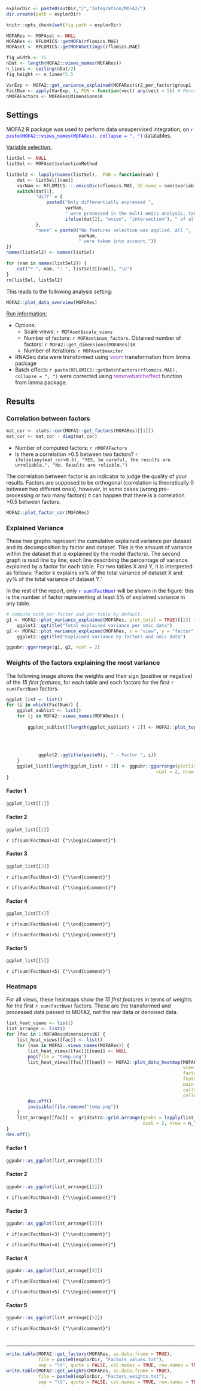 
```r
explorDir <- paste0(outDir,"/","Integration/MOFA2/")
dir.create(path = explorDir)

knitr::opts_chunk$set(fig.path = explorDir)
```

```r
MOFARes <- MOFAset <- NULL
MOFARes <- RFLOMICS::getMOFA(rflomics.MAE)
MOFAset <- RFLOMICS::getMOFASettings(rflomics.MAE)
```


```r
fig_width <- 15
nDat <- length(MOFA2::views_names(MOFARes))
n_lines <- ceiling(nDat/2)
fig_height <- n_lines*5.5
```

```r
VarExp <- MOFA2::get_variance_explained(MOFARes)$r2_per_factor$group1
FactNum <- apply(VarExp, 1, FUN = function(vect) any(vect > 5)) # Percentage
nMOFAFactors <- MOFARes@dimensions$K
```

## Settings

MOFA2  R package was used to perform data unsupervised integration, on <span style="color:blue">`r paste(MOFA2::views_names(MOFARes), collapse = ", ")`</span> datatables.

<ins>Variable selection: </ins>

```r
listSel <- NULL
listSel <- MOFAset$selectionMethod

listSel2 <- lapply(names(listSel),  FUN = function(nam) {
    dat <- listSel[[nam]]
    varNam <- RFLOMICS:::.omicsDic(rflomics.MAE, SE.name = nam)$variableName
    switch(dat[1], 
           "diff" = {
               paste0("Only differentially expressed ", 
                      varNam, 
                      " were processed in the multi-omics analysis, taking the ", 
                      ifelse(dat[2], "union", "intersection"), " of all contrasts lists.")
           },
           "none" = paste0("No features selection was applied, all ",
                           varNam,
                           " were taken into account."))
})
names(listSel2) <- names(listSel)

for (nam in names(listSel2)) {
    cat("* ", nam, ": ", listSel2[[nam]], "\n")
}
rm(listSel, listSel2)
```

This leads to the following analysis setting: 
```r
MOFA2::plot_data_overview(MOFARes)
```

<ins>Run information: </ins>

* Options:
  * Scale views: `r MOFAset$scale_views` 
  * Number of factors: `r MOFAset$num_factors`. Obtained number of factors: `r MOFA2::get_dimensions(MOFARes)$K`
  * Number of iterations: `r MOFAset$maxiter` 
* RNASeq data were transformed using <span style="color:DarkOrchid">voom</span> transformation from limma package 
* Batch effects `r paste(RFLOMICS::getBatchFactors(rflomics.MAE), collapse = ", ")`  were corrected using <span style="color:DarkOrchid">removebatcheffect</span> function from limma package.

##  Results

### Correlation between factors

```r
mat_cor <- stats::cor(MOFA2::get_factors(MOFARes)[[1]])
mat_cor <- mat_cor - diag(mat_cor)
```

* Number of computed factors: `r nMOFAFactors` 
* Is there a correlation >0.5 between two factors? `r ifelse(any(mat_cor>0.5), "YES, be careful, the results are unreliable.", "No. Results are reliable.")`

The correlation between factor is an indicator to judge the quality of your results. Factors are supposed to be orthogonal (correlation is theoretically 0 between two different ones), however, in some cases (wrong pre-processing or two many factors) it can happen that there is a correlation >0.5 between factors. 

```r
MOFA2::plot_factor_cor(MOFARes)
```

### Explained Variance

These two graphs represent the cumulative explained variance per dataset and its decomposition by factor and dataset. This is the amount of variance within the dataset that is explained by the model (factors). The second graph is read line by line, each line describing the percentage of variance explained by a factor for each table. For two tables X and Y, it is interpreted as follows: 'Factor k explains xx% of the total variance of dataset X and yy% of the total variance of dataset Y.'

In the rest of the report, only <span style="color:blue">`r sum(FactNum)` </span> will be shown in the figure: this is the number of factor representing at least 5\% of explained variance in any table. 

```r
# compute both per factor and per table by default.
g1 <- MOFA2::plot_variance_explained(MOFARes, plot_total = TRUE)[[2]] + 
    ggplot2::ggtitle("Total explained variance per omic data")
g2 <- MOFA2::plot_variance_explained(MOFARes, x = "view", y = "factor") + 
    ggplot2::ggtitle("Explained variance by factors and omic data")

ggpubr::ggarrange(g1, g2, ncol = 2)
```

### Weights of the factors explaining the most variance {.tabset}

The following image shows the weights and their sign (positive or negative) of the *15 first features*, for each table and each factors for the first `r sum(FactNum)` factors. 

```r
ggplot_list <- list()
for (i in which(FactNum)) {
    ggplot_sublist <- list()
    for (j in MOFA2::views_names(MOFARes)) {
        
        ggplot_sublist[[length(ggplot_sublist) + 1]] <- MOFA2::plot_top_weights(MOFARes,
                                                                                view = j,
                                                                                factors = i,
                                                                                nfeatures = 15, 
                                                                                scale = TRUE) + 
            ggplot2::ggtitle(paste0(j, " - Factor ", i))
    }
    ggplot_list[[length(ggplot_list) + 1]] <- ggpubr::ggarrange(plotlist = ggplot_sublist, 
                                                        ncol = 2, nrow = n_lines)
}
```

#### Factor 1

```r
ggplot_list[[1]]
```

#### Factor 2

```r
ggplot_list[[2]]
```

`r if(sum(FactNum)<3) {"\\begin{comment}"}`

#### Factor 3

```r
ggplot_list[[3]]
```

`r if(sum(FactNum)<3) {"\\end{comment}"}`


`r if(sum(FactNum)<4) {"\\begin{comment}"}`

#### Factor 4

```r
ggplot_list[[4]]
```

`r if(sum(FactNum)<4) {"\\end{comment}"}`

`r if(sum(FactNum)<5) {"\\begin{comment}"}`

#### Factor 5

```r
ggplot_list[[5]]
```

`r if(sum(FactNum)<5) {"\\end{comment}"}`

### Heatmaps {.tabset}

For all views, these heatmaps show the *15 first features* in terms of weights for the first `r sum(FactNum)` factors. These are the transformed and processed data passed to MOFA2, not the raw data or denoised data.

```r
list_heat_views <- list()
list_arrange <- list()
for (fac in 1:MOFARes@dimensions$K) {
    list_heat_views[[fac]] <- list()
    for (nam in MOFA2::views_names(MOFARes)) {
        list_heat_views[[fac]][[nam]] <- NULL
        png(file = "temp.png")
        list_heat_views[[fac]][[nam]] <- MOFA2::plot_data_heatmap(MOFARes, 
                                                                  view = nam, 
                                                                  factor = fac, 
                                                                  features = 15, 
                                                                  main = paste0(nam, " - Factor ", fac), 
                                                                  cellheight = 20, 
                                                                  cellwidth = 12)
        dev.off()
        invisible(file.remove("temp.png"))
    }
    list_arrange[[fac]] <- gridExtra::grid.arrange(grobs = lapply(list_heat_views[[fac]], FUN = function(object) object$gtable),
                                                   ncol = 2, nrow = n_lines)
}
dev.off()
```

#### Factor 1

```r
ggpubr::as_ggplot(list_arrange[[1]])
```

#### Factor 2

```r
ggpubr::as_ggplot(list_arrange[[2]])
```

`r if(sum(FactNum)<3) {"\\begin{comment}"}`

#### Factor 3

```r
ggpubr::as_ggplot(list_arrange[[3]])
```

`r if(sum(FactNum)<3) {"\\end{comment}"}`


`r if(sum(FactNum)<4) {"\\begin{comment}"}`

#### Factor 4

```r
ggpubr::as_ggplot(list_arrange[[4]])
```

`r if(sum(FactNum)<4) {"\\end{comment}"}`

`r if(sum(FactNum)<5) {"\\begin{comment}"}`

#### Factor 5

```r
ggpubr::as_ggplot(list_arrange[[5]])
```

`r if(sum(FactNum)<5) {"\\end{comment}"}`

# {.unlisted .unnumbered}

---

```r
write.table(MOFA2::get_factors(MOFARes, as.data.frame = TRUE),
            file = paste0(explorDir, "Factors_values.txt"),
            sep = "\t", quote = FALSE, col.names = TRUE, row.names = TRUE)
write.table(MOFA2::get_weights(MOFARes, as.data.frame = TRUE),
            file = paste0(explorDir, "Factors_weights.txt"),
            sep = "\t", quote = FALSE, col.names = TRUE, row.names = TRUE)
```


